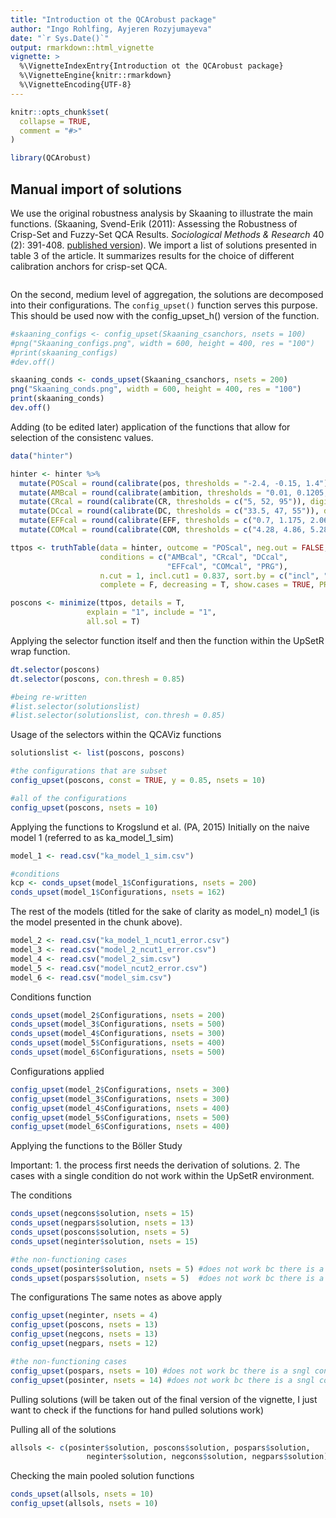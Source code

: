 ```yaml
---
title: "Introduction ot the QCArobust package"
author: "Ingo Rohlfing, Ayjeren Rozyjumayeva"
date: "`r Sys.Date()`"
output: rmarkdown::html_vignette
vignette: >
  %\VignetteIndexEntry{Introduction ot the QCArobust package}
  %\VignetteEngine{knitr::rmarkdown}
  %\VignetteEncoding{UTF-8}
---
```


```r
knitr::opts_chunk$set(
  collapse = TRUE,
  comment = "#>"
)
```

```r
library(QCArobust)
```


## Manual import of solutions
We use the original robustness analysis by Skaaning to illustrate the main functions. (Skaaning, Svend-Erik (2011): Assessing the Robustness of Crisp-Set and Fuzzy-Set QCA Results. *Sociological Methods & Research* 40 (2): 391-408. [published version](http://10.1177/0049124111404818)).
We import a list of solutions presented in table 3 of the article. It  summarizes results for the choice of different calibration anchors for crisp-set QCA.
```r

```


On the second, medium level of aggregation, the solutions are decomposed into their configurations. The `config_upset()` function serves this purpose. This should be used now with the config_upset_h() version of the function.
```r
#skaaning_configs <- config_upset(Skaaning_csanchors, nsets = 100)
#png("Skaaning_configs.png", width = 600, height = 400, res = "100")
#print(skaaning_configs)
#dev.off()
```

```r
skaaning_conds <- conds_upset(Skaaning_csanchors, nsets = 200)
png("Skaaning_conds.png", width = 600, height = 400, res = "100")
print(skaaning_conds)
dev.off()
```

Adding (to be edited later) application of the functions that allow for selection of the consistenc values.

```r
data("hinter")

hinter <- hinter %>% 
  mutate(POScal = round(calibrate(pos, thresholds = "-2.4, -0.15, 1.4"), digits = 2)) %>% 
  mutate(AMBcal = round(calibrate(ambition, thresholds = "0.01, 0.1205, 0.2"), digits = 2)) %>% 
  mutate(CRcal = round(calibrate(CR, thresholds = c("5, 52, 95")), digits = 2)) %>% 
  mutate(DCcal = round(calibrate(DC, thresholds = c("33.5, 47, 55")), digits = 2)) %>% 
  mutate(EFFcal = round(calibrate(EFF, thresholds = c("0.7, 1.175, 2.065")), digits = 2)) %>%
  mutate(COMcal = round(calibrate(COM, thresholds = c("4.28, 4.86, 5.285")), digits = 2))

ttpos <- truthTable(data = hinter, outcome = "POScal", neg.out = FALSE,
                    conditions = c("AMBcal", "CRcal", "DCcal", 
                                   "EFFcal", "COMcal", "PRG"),
                    n.cut = 1, incl.cut1 = 0.837, sort.by = c("incl", "n"), 
                    complete = F, decreasing = T, show.cases = TRUE, PRI = F)

poscons <- minimize(ttpos, details = T, 
                 explain = "1", include = "1",
                 all.sol = T)

```


Applying the selector function itself and then the function within the UpSetR wrap function.

```r
dt.selector(poscons)
dt.selector(poscons, con.thresh = 0.85)

#being re-written
#list.selector(solutionslist)
#list.selector(solutionslist, con.thresh = 0.85)
```


Usage of the selectors within the QCAViz functions
```r
solutionslist <- list(poscons, poscons)

#the configurations that are subset
config_upset(poscons, const = TRUE, y = 0.85, nsets = 10)

#all of the configurations
config_upset(poscons, nsets = 10)
```


Applying the functions to Krogslund et al. (PA, 2015)
Initially on the naive model 1 (referred to as ka_model_1_sim)

```r
model_1 <- read.csv("ka_model_1_sim.csv")

#conditions
kcp <- conds_upset(model_1$Configurations, nsets = 200)
conds_upset(model_1$Configurations, nsets = 162)

```


The rest of the models (titled for the sake of clarity as model_n)
model_1 (is the model presented in the chunk above).

```r
model_2 <- read.csv("ka_model_1_ncut1_error.csv")
model_3 <- read.csv("model_2_ncut1_error.csv")
model_4 <- read.csv("model_2_sim.csv")
model_5 <- read.csv("model_ncut2_error.csv")
model_6 <- read.csv("model_sim.csv")
```

Conditions function
```r
conds_upset(model_2$Configurations, nsets = 200)
conds_upset(model_3$Configurations, nsets = 500)
conds_upset(model_4$Configurations, nsets = 300)
conds_upset(model_5$Configurations, nsets = 400)
conds_upset(model_6$Configurations, nsets = 500)
```


Configurations applied
```r
config_upset(model_2$Configurations, nsets = 300)
config_upset(model_3$Configurations, nsets = 300)
config_upset(model_4$Configurations, nsets = 400)
config_upset(model_5$Configurations, nsets = 500)
config_upset(model_6$Configurations, nsets = 400)

```


Applying the functions to the Böller Study


Important: 
1. the process first needs the derivation of solutions.
2. The cases with a single condition do not work within the UpSetR environment.

The conditions
```r
conds_upset(negcons$solution, nsets = 15)
conds_upset(negpars$solution, nsets = 13)
conds_upset(poscons$solution, nsets = 5)
conds_upset(neginter$solution, nsets = 15)

#the non-functioning cases
conds_upset(posinter$solution, nsets = 5) #does not work bc there is a single condition!
conds_upset(pospars$solution, nsets = 5)  #does not work bc there is a single condition!
```


The configurations
The same notes as above apply
```r

config_upset(neginter, nsets = 4)
config_upset(poscons, nsets = 13)
config_upset(negcons, nsets = 13)
config_upset(negpars, nsets = 12)

#the non-functioning cases
config_upset(pospars, nsets = 10) #does not work bc there is a sngl condition
config_upset(posinter, nsets = 14) #does not work bc there is a sngl condition
```


Pulling solutions (will be taken out of the 
final version of the vignette, I just want to check if 
the functions for hand pulled solutions work)

Pulling all of the solutions
```r
allsols <- c(posinter$solution, poscons$solution, pospars$solution, 
                 neginter$solution, negcons$solution, negpars$solution)
```

Checking the main pooled solution functions
```r
conds_upset(allsols, nsets = 10)
config_upset(allsols, nsets = 10)
```












